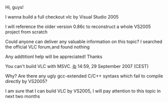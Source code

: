 Hi, guys!

I wanna build a full checkout vlc by Visual Studio 2005

I will reference the older version 0.86c to reconstruct a whole VS2005 project from scratch

Could anyone can deliver any valuable information on this topic? I searched the official VLC forum,and found nothing

Any addtitionl help will be appreciated!
Thanks

You can't build VLC with MSVC. [[User:J-b|jb]] 14:59, 29 September 2007 (CEST)

Why?
Are there any ugly gcc-extended C/C++ syntaxs which fail to compile directly by VS2005?

I am sure that I can build VLC by VS2005, I will pay attention to this topic in next two months